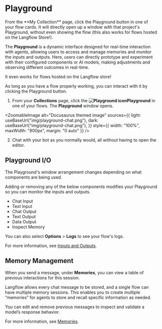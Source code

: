 
# Playground

<Admonition type="info">
  From the **My Collection** page, click the Playground button in one of your flow cards.
  It will directly open up a window with that project's Playground, without even showing the flow (this also works for flows hosted on the Langflow Store!).
</Admonition>

The **Playground** is a dynamic interface designed for real-time interaction with agents, allowing users to access and manage memories and monitor the inputs and outputs. Here, users can directly prototype and experiment with their configured components or AI models, making adjustments and observing different outcomes in real-time.

It even works for flows hosted on the Langflow store!

As long as you have a flow properly working, you can interact with it by clicking the Playground button.

1. From your **Collections** page, click the **![Playground icon](/logos/botmessage.svg)Playground** in one of your flows.
   The **Playground** window opens.

<ZoomableImage
  alt="Docusaurus themed image"
  sources={{
    light: useBaseUrl("img/playground-chat.png"),
    dark: useBaseUrl("img/playground-chat.png"),
  }}
  style={{ width: "100%", maxWidth: "800px", margin: "0 auto" }}
/>

2. Chat with your bot as you normally would, all without having to open the editor.

<div
  style={{ marginBottom: "20px", display: "flex", justifyContent: "center" }}
>
  <ReactPlayer playing controls url="/videos/langflow_playground.mp4" />
</div>

## Playground I/O

The Playground's window arrangement changes depending on what components are being used.

Adding or removing any of the below components modifies your Playground so you can monitor the inputs and outputs.

- Chat Input
- Text Input
- Chat Output
- Text Output
- Data Output
- Inspect Memory

You can also select **Options** > **Logs** to see your flow's logs.

For more information, see [Inputs and Outputs](../components/inputs-and-outputs).

## Memory Management

When you send a message, under **Memories**, you can view a table of previous interactions for this session.

Langflow allows every chat message to be stored, and a single flow can have multiple memory sessions. This enables you to create multiple “memories” for agents to store and recall specific information as needed.

You can edit and remove previous messages to inspect and validate a model’s response behavior.

For more information, see [Memories](./memories).
